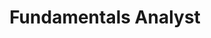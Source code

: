 ---
title: 'Fundamentals Analyst'
description: 'Fundamental Analyst is a powerful tool to help you understand your data.'
---